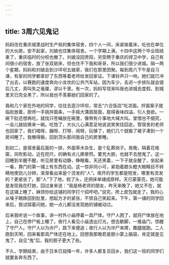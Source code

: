 ```yaml
---
---
---
```

title: 3周六见鬼记
---




妈妈住在重庆城里战时生产局的集体宿舍，四个人一间，床紧挨着床，吃也在单位的大伙房。安不起家，刘娘也住集体宿舍。一个学期上满，十四中这两个毕业班结束了，重庆临时的分校也撤了。刘娘没回贵阳，另受聘于重庆的捍卫中学，自己有间很小的宿舍，放了张双层床，但也住不下我和哥哥，所以我们很少进城。隔一两个星期，妈妈和刘娘会到沙坪坝五娘家，我们在那里团聚。每到周六下午是自习课，有家的同学都拿好了东西等着老师给发回家证。下课铃声只一响，她们就已冲了出去，以赛跑的速度奔向小龙坎的公共汽车站，因为车少，去迟一步排队就会错后几丈，真叫失之毫厘，谬以千里。有一次，妈妈写信来叫我也进城去度假，到城里天已完全黑了，所以我也不羡慕她们回家的了。

我和几个家在外地的同学，往往去逛沙坪坝，常去“六合饭店”吃凉面。拌面案子就临街放着，厨师一手挑拌面条，一手摇大蒲扇扇面，扇得香味四溢，引人食欲。一碗下肚还想再吃，就找只苍蝇放在碗里，像煞有介事地大喊大叫。堂倌也不细究，一会儿就给换来一碗。吃饱了，大伙儿心满意足地说说笑笑往回走。管宿舍的老师也回家了，我们唱呀、蹦呀、打呀、闹呀，玩够了，她们几个就搬了被子凑到一个房间睡了。我懒得搬，回到顶头那间我自己的房里睡。

到初二，是宿舍最后面的一排，外面草木杂生，是个乱葬岗子。夜晚，隔着花格窗，风吹影动，近在咫尺，的确有点儿瘆瘆然。要充大胆，也就不去想鬼了。这一回睡到半醒不醒，听见房里有动静，睁眼看，天还黑着，一下子就全醒了，坐起来一看，靠门的第一铺上有东西在动。这一惊非同小可，紧抱着膝头瞪大眼睛目不转睛地使劲儿分辨，渐渐看出来是个烫发的“人”。南开的学生都是短发，哪里有烫发的？更紧张了。那“人”下了地，梳了头，还把床单铺成原样。天已蒙蒙亮，她可能是发现我在盯她，回过身来说：“我是杨老师的朋友，昨天来晚了，她又不在，就在这铺上睡了，麻烦你给这铺的同学打个招呼吧。”说完，挎上皮包就走了。我的心从嗓子眼跌回到肚里，想起方才的紧张，不禁自己笑起来。下午，第一铺的同学回来后，我试探着问她，她一点儿都没发现她的铺被动过。

后来我听说一个故事，讲一村外小庙停着一具尸体。守尸人困了，就将尸体放在地上，自己在停尸板上睡了。夜行人看见小庙透出灯光，想去歇脚，一推庙门，惊醒了守尸人。守尸人以为诈尸，跳下来便追；夜行人以为诈尸来撵，撒腿就跑。二人跑到天明，回来看那具尸体还在地上。回想我那晚若是胆小蒙上脑袋，肯定就是见鬼了，自见“鬼”后，我的胆子更大了些。

不久，学期结束，由于日本已投降一年，许多人都复员回乡，我们这一班的同学们就要各奔东西了。